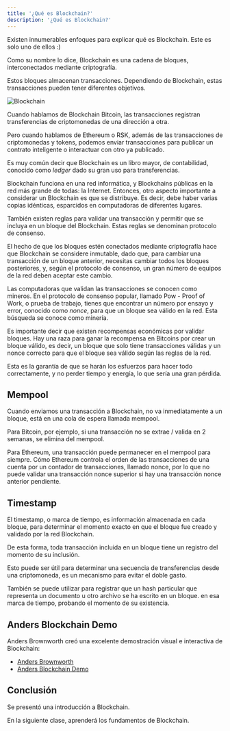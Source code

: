 ```yaml
---
title: '¿Qué es Blockchain?'
description: '¿Qué es Blockchain?'
---
```


Existen innumerables enfoques para explicar qué es Blockchain.
Este es solo uno de ellos :)

Como su nombre lo dice, Blockchain es una cadena de bloques,
interconectados mediante criptografía.

Estos bloques almacenan transacciones.
Dependiendo de Blockchain, estas transacciones pueden tener diferentes objetivos.

![Blockchain](/img/courses/dev/03/blockchain/image-01.png)

Cuando hablamos de Blockchain Bitcoin,
las transacciones registran transferencias de criptomonedas de una dirección a otra.

Pero cuando hablamos de Ethereum o RSK,
además de las transacciones de criptomonedas y tokens,
podemos enviar transacciones para publicar un contrato inteligente
o interactuar con otro ya publicado.

Es muy común decir que Blockchain es un libro mayor, de contabilidad, conocido como _ledger_
dado su gran uso para transferencias.

Blockchain funciona en una red informática,
y Blockchains públicas en la red más grande de todas: la Internet.
Entonces, otro aspecto importante a considerar un Blockchain es que se distribuye.
Es decir, debe haber varias copias idénticas,
esparcidos en computadoras de diferentes lugares.

También existen reglas para validar una transacción y permitir que se incluya en un bloque del Blockchain.
Estas reglas se denominan protocolo de consenso.

El hecho de que los bloques estén conectados mediante criptografía hace que Blockchain se considere inmutable,
dado que, para cambiar una transacción de un bloque anterior,
necesitas cambiar todos los bloques posteriores,
y, según el protocolo de consenso,
un gran número de equipos de la red deben aceptar este cambio.

Las computadoras que validan las transacciones se conocen como mineros.
En el protocolo de consenso popular, llamado Pow - Proof of Work,
o prueba de trabajo, tienes que encontrar un número por ensayo y error,
conocido como _nonce_, para que un bloque sea válido en la red.
Esta búsqueda se conoce como minería.

Es importante decir que existen recompensas económicas por validar bloques.
Hay una raza para ganar la recompensa en Bitcoins por crear un bloque válido,
es decir, un bloque que solo tiene transacciones válidas y un nonce correcto
para que el bloque sea válido según las reglas de la red.

Esta es la garantía de que se harán los esfuerzos para hacer todo correctamente,
y no perder tiempo y energía, lo que sería una gran pérdida.

## Mempool

Cuando enviamos una transacción a Blockchain,
no va inmediatamente a un bloque,
está en una cola de espera llamada mempool.

Para Bitcoin, por ejemplo,
si una transacción no se extrae / valida en 2 semanas, se elimina del mempool.

Para Ethereum, una transacción puede permanecer en el mempool para siempre.
Cómo Ethereum controla el orden de las transacciones de una cuenta
por un contador de transacciones, llamado nonce,
por lo que no puede validar una transacción nonce superior si hay una transacción nonce anterior pendiente.

## Timestamp

El timestamp, o marca de tiempo, es información almacenada en cada bloque,
para determinar el momento exacto en que el bloque fue creado y validado por la red Blockchain.

De esta forma, toda transacción incluida en un bloque tiene un registro del momento de su inclusión.

Esto puede ser útil para determinar una secuencia de transferencias desde una criptomoneda,
es un mecanismo para evitar el doble gasto.

También se puede utilizar para registrar que un hash particular que representa un documento u otro archivo se ha escrito en un bloque.
en esa marca de tiempo, probando el momento de su existencia.

## Anders Blockchain Demo

Anders Brownworth creó una excelente demostración visual e interactiva de Blockchain:

- [Anders Brownworth](https://andersbrownworth.com/)
- [Anders Blockchain Demo](https://andersbrownworth.com/blockchain/)

## Conclusión

Se presentó una introducción a Blockchain.

En la siguiente clase, aprenderá los fundamentos de Blockchain.

